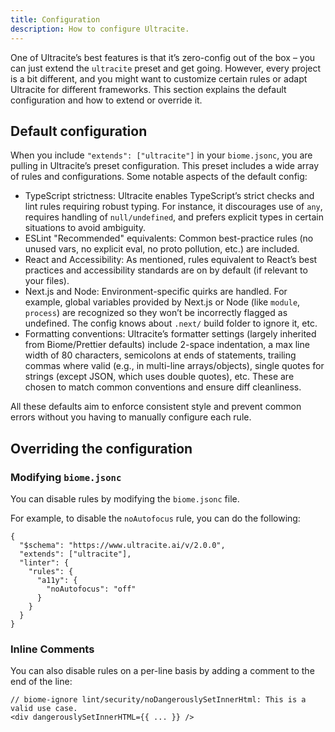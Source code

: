 ```yaml
---
title: Configuration
description: How to configure Ultracite.
---
```


One of Ultracite’s best features is that it’s zero-config out of the box – you can just extend the `ultracite` preset and get going. However, every project is a bit different, and you might want to customize certain rules or adapt Ultracite for different frameworks. This section explains the default configuration and how to extend or override it.

## Default configuration

When you include `"extends": ["ultracite"]` in your `biome.jsonc`, you are pulling in Ultracite’s preset configuration. This preset includes a wide array of rules and configurations. Some notable aspects of the default config:

- TypeScript strictness: Ultracite enables TypeScript’s strict checks and lint rules requiring robust typing. For instance, it discourages use of `any`, requires handling of `null/undefined`, and prefers explicit types in certain situations to avoid ambiguity.
- ESLint "Recommended" equivalents: Common best-practice rules (no unused vars, no explicit eval, no proto pollution, etc.) are included.
- React and Accessibility: As mentioned, rules equivalent to React’s best practices and accessibility standards are on by default (if relevant to your files).
- Next.js and Node: Environment-specific quirks are handled. For example, global variables provided by Next.js or Node (like `module`, `process`) are recognized so they won’t be incorrectly flagged as undefined. The config knows about `.next/` build folder to ignore it, etc.
- Formatting conventions: Ultracite’s formatter settings (largely inherited from Biome/Prettier defaults) include 2-space indentation, a max line width of 80 characters, semicolons at ends of statements, trailing commas where valid (e.g., in multi-line arrays/objects), single quotes for strings (except JSON, which uses double quotes), etc. These are chosen to match common conventions and ensure diff cleanliness.

All these defaults aim to enforce consistent style and prevent common errors without you having to manually configure each rule.

## Overriding the configuration

### Modifying `biome.jsonc`

You can disable rules by modifying the `biome.jsonc` file.

For example, to disable the `noAutofocus` rule, you can do the following:

```jsonc title="biome.jsonc"
{
  "$schema": "https://www.ultracite.ai/v/2.0.0",
  "extends": ["ultracite"],
  "linter": {
    "rules": {
      "a11y": {
        "noAutofocus": "off"
      }
    }
  }
}
```

### Inline Comments

You can also disable rules on a per-line basis by adding a comment to the end of the line:

```tsx title="page.tsx"
// biome-ignore lint/security/noDangerouslySetInnerHtml: This is a valid use case.
<div dangerouslySetInnerHTML={{ ... }} />
```
